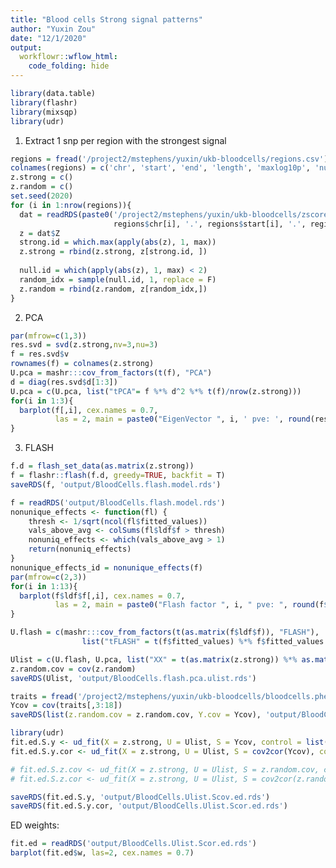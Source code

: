 ```yaml
---
title: "Blood cells Strong signal patterns"
author: "Yuxin Zou"
date: "12/1/2020"
output: 
  workflowr::wflow_html:
    code_folding: hide
---
```


```r
library(data.table)
library(flashr)
library(mixsqp)
library(udr)
```

1. Extract 1 snp per region with the strongest signal
```r
regions = fread('/project2/mstephens/yuxin/ukb-bloodcells/regions.csv')
colnames(regions) = c('chr', 'start', 'end', 'length', 'maxlog10p', 'numsnps')
z.strong = c()
z.random = c()
set.seed(2020)
for (i in 1:nrow(regions)){
  dat = readRDS(paste0('/project2/mstephens/yuxin/ukb-bloodcells/zscores/bloodcells_chr',
                       regions$chr[i], '.', regions$start[i], '.', regions$end[i],'.z.rds'))
  z = dat$Z
  strong.id = which.max(apply(abs(z), 1, max))
  z.strong = rbind(z.strong, z[strong.id, ])
  
  null.id = which(apply(abs(z), 1, max) < 2)
  random_idx = sample(null.id, 1, replace = F)
  z.random = rbind(z.random, z[random_idx,])
}
```

2. PCA
```r
par(mfrow=c(1,3))
res.svd = svd(z.strong,nv=3,nu=3)
f = res.svd$v
rownames(f) = colnames(z.strong)
U.pca = mashr:::cov_from_factors(t(f), "PCA")
d = diag(res.svd$d[1:3])
U.pca = c(U.pca, list("tPCA"= f %*% d^2 %*% t(f)/nrow(z.strong)))
for(i in 1:3){
  barplot(f[,i], cex.names = 0.7,
          las = 2, main = paste0("EigenVector ", i, ' pve: ', round(res.svd$d[i]^2/sum(res.svd$d^2), 3)))
}
```

3. FLASH
```r
f.d = flash_set_data(as.matrix(z.strong))
f = flashr::flash(f.d, greedy=TRUE, backfit = T)
saveRDS(f, 'output/BloodCells.flash.model.rds')
```

```r
f = readRDS('output/BloodCells.flash.model.rds')
nonunique_effects <- function(fl) {
    thresh <- 1/sqrt(ncol(fl$fitted_values))
    vals_above_avg <- colSums(fl$ldf$f > thresh)
    nonuniq_effects <- which(vals_above_avg > 1)
    return(nonuniq_effects)
}
nonunique_effects_id = nonunique_effects(f)
par(mfrow=c(2,3))
for(i in 1:13){
  barplot(f$ldf$f[,i], cex.names = 0.7,
          las = 2, main = paste0("Flash factor ", i, " pve: ", round(f$pve[i], 2)))
}
```

```r
U.flash = c(mashr:::cov_from_factors(t(as.matrix(f$ldf$f)), "FLASH"),
                list("tFLASH" = t(f$fitted_values) %*% f$fitted_values / nrow(f$fitted_values)))

Ulist = c(U.flash, U.pca, list("XX" = t(as.matrix(z.strong)) %*% as.matrix(z.strong) / nrow(z.strong)))
z.random.cov = cov(z.random)
saveRDS(Ulist, 'output/BloodCells.flash.pca.ulist.rds')

traits = fread('/project2/mstephens/yuxin/ukb-bloodcells/bloodcells.pheno.txt')
Ycov = cov(traits[,3:18])
saveRDS(list(z.random.cov = z.random.cov, Y.cov = Ycov), 'output/BloodCells.cov.rds')
```

```r
library(udr)
fit.ed.S.y <- ud_fit(X = z.strong, U = Ulist, S = Ycov, control = list(update.U = "ed", maxiter=5000), verbose=FALSE)
fit.ed.S.y.cor <- ud_fit(X = z.strong, U = Ulist, S = cov2cor(Ycov), control = list(update.U = "ed", maxiter=5000), verbose=FALSE)

# fit.ed.S.z.cov <- ud_fit(X = z.strong, U = Ulist, S = z.random.cov, control = list(update.U = "ed", maxiter=5000), verbose=FALSE)
# fit.ed.S.z.cor <- ud_fit(X = z.strong, U = Ulist, S = cov2cor(z.random.cov), control = list(update.U = "ed", maxiter=5000), verbose=FALSE)

saveRDS(fit.ed.S.y, 'output/BloodCells.Ulist.Scov.ed.rds')
saveRDS(fit.ed.S.y.cor, 'output/BloodCells.Ulist.Scor.ed.rds')
```

ED weights:
```r
fit.ed = readRDS('output/BloodCells.Ulist.Scor.ed.rds')
barplot(fit.ed$w, las=2, cex.names = 0.7)
```


